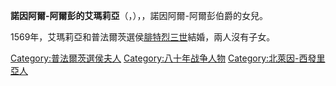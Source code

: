 {{Multiple issues|
{{Expand language|1=en|time=2021-01-28T08:48:10+00:00}}
{{Unreferenced|time=2021-01-28T08:48:10+00:00}}
}}
{{Infobox noble
| name        = 諾因阿爾-阿爾彭的艾瑪莉亞
| image       = Amelievannieuwenaar.jpg
| succession  = 普法爾茨選侯夫人
| reign       = 1569年 — 1576年
| birth_date  = {{birth date|1539|4|6|df=y}}
| birth_place = [[阿爾彭|阿爾彭]]
| death_date  = {{Death date and age|1602|4|10|1539|4|6|df=y}}
| death_place = 阿爾彭
| spouse      = [[弗里德里希三世_(普法尔茨)|腓特烈三世]]
| father      = [[岡普雷希特二世|岡普雷希特二世]]
| mother      = 霍爾斯坦-紹恩堡的科爾杜拉
}}
'''諾因阿爾-阿爾彭的艾瑪莉亞'''（{{lang-de|Amalia von Neuenahr-Alpen}}，{{bd|1539年|4月6日|1602年|4月10日}}），{{le|普法爾茨選侯夫人|Electress of the Palatinate}}，諾因阿爾-阿爾彭伯爵{{link-de|岡普雷希特二世|Gumprecht II. von Neuenahr-Alpen}}的女兒。

1569年，艾瑪莉亞和普法爾茨選侯[[弗里德里希三世_(普法尔茨)|腓特烈三世]]結婚，兩人沒有子女。

[[Category:普法爾茨選侯夫人|Category:普法爾茨選侯夫人]]
[[Category:八十年战争人物|Category:八十年战争人物]]
[[Category:北萊因-西發里亞人|Category:北萊因-西發里亞人]]